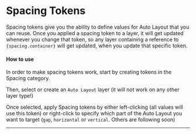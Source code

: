 # Spacing Tokens

Spacing tokens give you the ability to define values for Auto Layout that you can reuse. Once you applied a spacing token to a layer, it will get updated whenever you change that token, so any layer containing a reference to `{spacing.container}` will get updated, when you update that specific token.

#### How to use

In order to make spacing tokens work, start by creating tokens in the Spacing category.

Then, select or create an `Auto Layout` layer (it will not work on any other layer type!)

Once selected, apply Spacing tokens by either left-clicking (all values will use this token) or right-click to specify which part of the Auto Layout you want to target (`gap`, `horizontal` or `vertical`. Others are following soon)

---


<ReactPlayer
  muted
  width="100%"
  height="auto"
  loop
  playing
  controls
  url="/uhrCSTbr5Q.mp4"
/>

